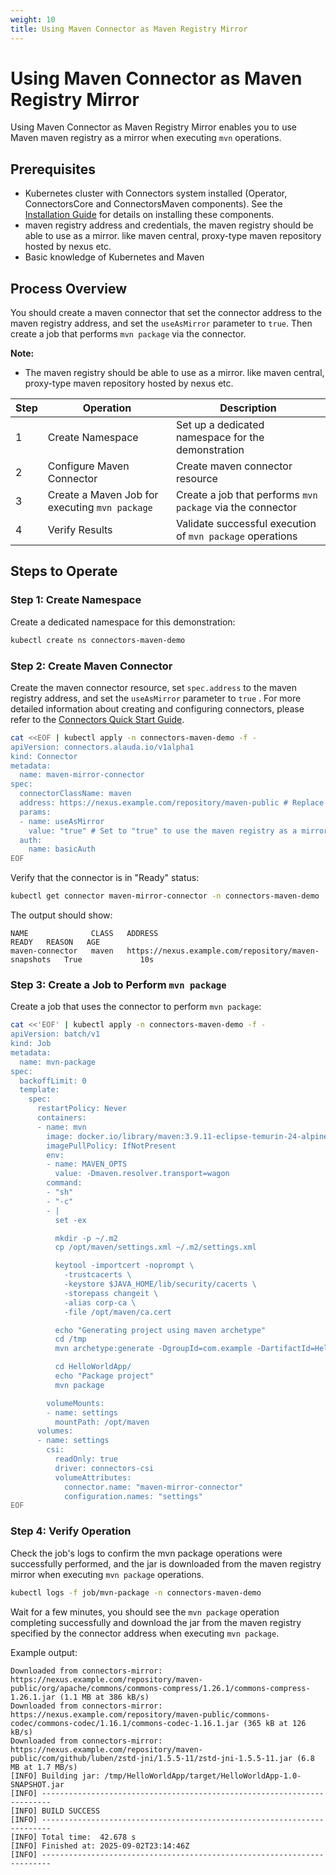 ```yaml
---
weight: 10
title: Using Maven Connector as Maven Registry Mirror
---
```


# Using Maven Connector as Maven Registry Mirror

Using Maven Connector as Maven Registry Mirror enables you to use Maven maven registry as a mirror when executing `mvn` operations.

## Prerequisites

- Kubernetes cluster with Connectors system installed (Operator, ConnectorsCore and ConnectorsMaven components). See the [Installation Guide](../../install.mdx) for details on installing these components.
- maven registry address and credentials, the maven registry should be able to use as a mirror. like maven central, proxy-type maven repository hosted by nexus etc.
- Basic knowledge of Kubernetes and Maven

## Process Overview

You should create a maven connector that set the connector address to the maven registry address, and set the `useAsMirror` parameter to `true`.
Then create a job that performs `mvn package` via the connector.

**Note:**

- The maven registry should be able to use as a mirror. like maven central, proxy-type maven repository hosted by nexus etc.

| Step | Operation                                        | Description                                               |
| ---- | ------------------------------------------------ | --------------------------------------------------------- |
| 1    | Create Namespace                                 | Set up a dedicated namespace for the demonstration        |
| 2    | Configure Maven Connector | Create maven connector resource |
| 3    | Create a Maven Job for executing  `mvn package`   | Create a job that performs `mvn package` via the connector |
| 4    | Verify Results                                   | Validate successful execution of `mvn package` operations  |

## Steps to Operate

### Step 1: Create Namespace

Create a dedicated namespace for this demonstration:

```bash
kubectl create ns connectors-maven-demo
```

### Step 2: Create Maven Connector

Create the maven connector resource, set `spec.address` to the maven registry address, and set the `useAsMirror` parameter to `true` .
For more detailed information about creating and configuring connectors, please refer to the [Connectors Quick Start Guide](../../connectors/quick_start.mdx).

```bash
cat <<EOF | kubectl apply -n connectors-maven-demo -f -
apiVersion: connectors.alauda.io/v1alpha1
kind: Connector
metadata:
  name: maven-mirror-connector
spec:
  connectorClassName: maven
  address: https://nexus.example.com/repository/maven-public # Replace with your Maven proxy repository address, we will download jar from this repository.
  params:
  - name: useAsMirror
    value: "true" # Set to "true" to use the maven registry as a mirror
  auth:
    name: basicAuth
EOF
```

Verify that the connector is in "Ready" status:

```bash
kubectl get connector maven-mirror-connector -n connectors-maven-demo
```

The output should show:

```
NAME              CLASS   ADDRESS                                                    READY   REASON   AGE
maven-connector   maven   https://nexus.example.com/repository/maven-snapshots   True             10s
```

### Step 3: Create a Job to Perform `mvn package`

Create a job that uses the connector to perform `mvn package`:

```bash
cat <<'EOF' | kubectl apply -n connectors-maven-demo -f -
apiVersion: batch/v1
kind: Job
metadata:
  name: mvn-package
spec:
  backoffLimit: 0
  template:
    spec:
      restartPolicy: Never
      containers:
      - name: mvn
        image: docker.io/library/maven:3.9.11-eclipse-temurin-24-alpine # Replace with your image contains maven
        imagePullPolicy: IfNotPresent
        env:
        - name: MAVEN_OPTS
          value: -Dmaven.resolver.transport=wagon
        command:
        - "sh"
        - "-c"
        - |
          set -ex

          mkdir -p ~/.m2
          cp /opt/maven/settings.xml ~/.m2/settings.xml

          keytool -importcert -noprompt \
            -trustcacerts \
            -keystore $JAVA_HOME/lib/security/cacerts \
            -storepass changeit \
            -alias corp-ca \
            -file /opt/maven/ca.cert

          echo "Generating project using maven archetype"
          cd /tmp
          mvn archetype:generate -DgroupId=com.example -DartifactId=HelloWorldApp -DarchetypeArtifactId=maven-archetype-quickstart -DinteractiveMode=false

          cd HelloWorldApp/
          echo "Package project"
          mvn package

        volumeMounts:
        - name: settings
          mountPath: /opt/maven
      volumes:
      - name: settings
        csi:
          readOnly: true
          driver: connectors-csi
          volumeAttributes:
            connector.name: "maven-mirror-connector"
            configuration.names: "settings"
EOF
```

### Step 4: Verify Operation

Check the job's logs to confirm the mvn package operations were successfully performed, and the jar is downloaded from the maven registry mirror when executing `mvn package` operations.

```bash
kubectl logs -f job/mvn-package -n connectors-maven-demo
```

Wait for a few minutes, you should see the `mvn package` operation completing successfully and download the jar from the maven registry specified by the connector address when executing `mvn package`.

Example output:

``` log
Downloaded from connectors-mirror: https://nexus.example.com/repository/maven-public/org/apache/commons/commons-compress/1.26.1/commons-compress-1.26.1.jar (1.1 MB at 386 kB/s)
Downloaded from connectors-mirror: https://nexus.example.com/repository/maven-public/commons-codec/commons-codec/1.16.1/commons-codec-1.16.1.jar (365 kB at 126 kB/s)
Downloaded from connectors-mirror: https://nexus.example.com/repository/maven-public/com/github/luben/zstd-jni/1.5.5-11/zstd-jni-1.5.5-11.jar (6.8 MB at 1.7 MB/s)
[INFO] Building jar: /tmp/HelloWorldApp/target/HelloWorldApp-1.0-SNAPSHOT.jar
[INFO] ------------------------------------------------------------------------
[INFO] BUILD SUCCESS
[INFO] ------------------------------------------------------------------------
[INFO] Total time:  42.678 s
[INFO] Finished at: 2025-09-02T23:14:46Z
[INFO] ------------------------------------------------------------------------
```